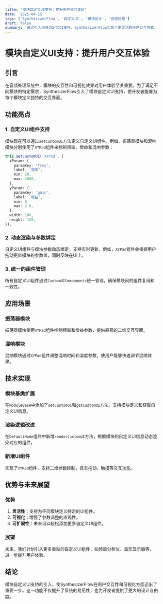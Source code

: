 ```yaml
---
title: '模块自定义UI支持：提升用户交互体验'
date: '2025-04-15'
tags: ['SynthesizerFlow', '自定义UI', '模块设计', '音频处理']
draft: false
summary: '通过引入模块自定义UI支持，SynthesizerFlow实现了更灵活的用户交互方式，显著提升了模块的可用性和可视化效果。'
---
```


# 模块自定义UI支持：提升用户交互体验

## 引言

在音频处理系统中，模块的交互性和可视化效果对用户体验至关重要。为了满足不同模块的特定需求，SynthesizerFlow引入了模块自定义UI支持，使开发者能够为每个模块定义独特的交互界面。

## 功能亮点

### 1. 自定义UI组件支持

模块现在可以通过`setCustomUI`方法定义自定义UI组件。例如，振荡器模块和混响模块分别使用了`XYPad`组件来控制频率、增益和混响参数：

```typescript
this.setCustomUI('XYPad', {
  xParam: {
    paramKey: 'freq',
    label: '频率',
    min: 20,
    max: 2000,
  },
  yParam: {
    paramKey: 'gain',
    label: '增益',
    min: 0,
    max: 2.0,
  },
  width: 180,
  height: 120,
});
```

### 2. 动态渲染与参数绑定

自定义UI组件与模块参数动态绑定，支持实时更新。例如，`XYPad`组件会根据用户拖动更新模块的参数值，同时反映在UI上。

### 3. 统一的组件管理

所有自定义UI组件通过`CustomUIComponents`统一管理，确保模块间的组件复用和一致性。

## 应用场景

### 振荡器模块

振荡器模块使用`XYPad`组件控制频率和增益参数，提供直观的二维交互界面。

### 混响模块

混响模块通过`XYPad`组件调整混响时间和湿度参数，使用户能够快速调节混响效果。

## 技术实现

### 模块基类扩展

在`ModuleBase`中添加了`setCustomUI`和`getCustomUI`方法，支持模块定义和获取自定义UI信息。

### 渲染逻辑改进

在`DefaultNode`组件中新增`renderCustomUI`方法，根据模块的自定义UI信息动态渲染对应的组件。

### 新增UI组件

实现了`XYPad`组件，支持二维参数控制，具有拖动、触摸等交互功能。

## 优势与未来展望

### 优势

1. **灵活性**：支持为不同模块定义特定的UI组件。
2. **可视化**：增强了参数调整的直观性。
3. **可扩展性**：未来可以轻松添加更多自定义UI组件。

### 展望

未来，我们计划引入更多类型的自定义UI组件，如频谱分析仪、波形显示器等，进一步提升用户体验。

## 结论

模块自定义UI支持的引入，使SynthesizerFlow在用户交互性和可视化方面迈出了重要一步。这一功能不仅提升了系统的易用性，也为开发者提供了更大的设计自由度。